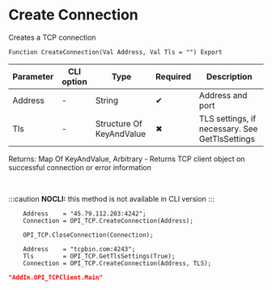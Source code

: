 ﻿---
sidebar_position: 1
description: Create Connection  and other functions to work with TCP in the Open Integration Package, a free open-source integration library for 1C:Enterprise 8, OneScript and CLI
keywords: [1C, 1С, 1С:Enterprise, 1С:Enterprise 8.3, API, Integration, Services, Exchange, OneScript, CLI, TCP]
---


# Create Connection 
 Creates a TCP connection



`Function CreateConnection(Val Address, Val Tls = "") Export`

  | Parameter | CLI option | Type | Required | Description |
  |-|-|-|-|-|
  | Address | - | String | &#x2714; | Address and port |
  | Tls | - | Structure Of KeyAndValue | &#x2716; | TLS settings, if necessary. See GetTlsSettings |

  
  Returns:  Map Of KeyAndValue, Arbitrary - Returns TCP client object on successful connection or error information

<br/>


:::caution
**NOCLI:** this method is not available in CLI version
:::
<br/>



```bsl title="1C:Enterprise/OneScript code example"
    Address    = "45.79.112.203:4242";
    Connection = OPI_TCP.CreateConnection(Address);

    OPI_TCP.CloseConnection(Connection);

    Address    = "tcpbin.com:4243";
    Tls        = OPI_TCP.GetTlsSettings(True);
    Connection = OPI_TCP.CreateConnection(Address, TLS);
```
 



```json title="Result"
"AddIn.OPI_TCPClient.Main"
```
